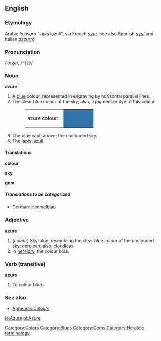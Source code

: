 ==English==
===Etymology===
Arabic ''lazward'' "lapis lazuli", via French ''[[azur]]''. see also Spanish ''[[azul]]'' and Italian ''[[azzurro]]''
===Pronunciation===
/ˈæʒə/, /<tt>"{Z@</tt>/
===Noun===
'''azure'''
#A [[blue]] colour, represented in engraving by horizontal parallel lines.
#The clear blue colour of the sky; also, a pigment or dye of this colour.
#:<table><tr><td>azure colour: &nbsp;</td><td bgcolor="#3372A8" width="80">&nbsp; </td></tr></table>
#The blue vault above; the unclouded sky.
#The [[lapis lazuli]].

====Translations====
'''colour'''
{{top}}
{{mid}}
{{bottom}}

'''sky'''
{{top}}
{{mid}}
{{bottom}}

'''gem'''
{{top}}
{{mid}}
{{bottom}}

=====Translations to be categorized=====
{{checktrans}}
<!--Remove this section once all of the translations below have been moved into the tables above.-->
*German: [[Himmelblau]]

===Adjective===
'''azure'''
#(''colour'') Sky-blue; resembling the clear blue colour of the unclouded sky; [[cerulean]]; also, [[cloudless]].
# In [[heraldry]], the colour blue.

===Verb (transitive)===
'''azure'''
# To colour blue.

===See also===
*[[Wiktionary_Appendix:Colours|Appendix:Colours]]

[[Category:Colors]]
[[Category:Blues]]
[[Category:Gems]]
[[Category:Heraldic terminology]]

[[io:Azure]]
[[pl:Azure]]